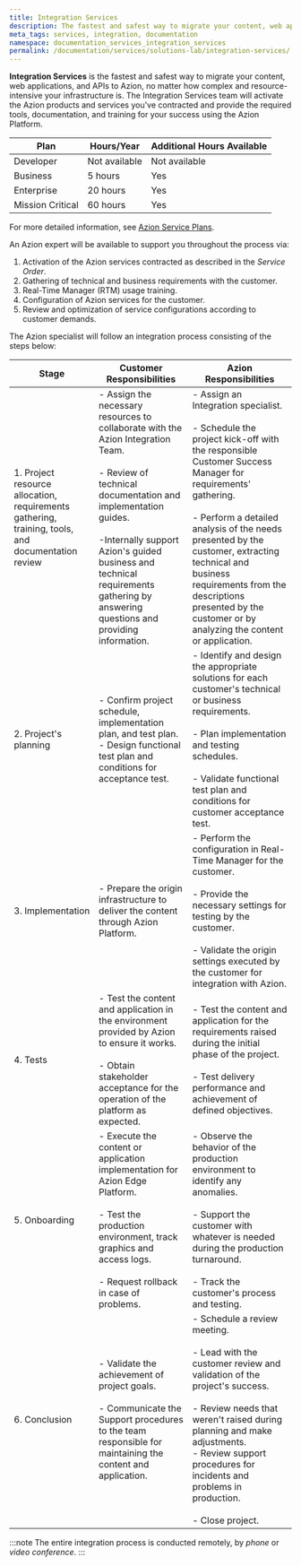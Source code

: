 ```yaml
---
title: Integration Services
description: The fastest and safest way to migrate your content, web applications, and APIs to Azion, no matter how complex and resource-intensive your infrastructure is. 
meta_tags: services, integration, documentation
namespace: documentation_services_integration_services
permalink: /documentation/services/solutions-lab/integration-services/
---
```


**Integration Services** is the fastest and safest way to migrate your content, web applications, and APIs to Azion, no matter how complex and resource-intensive your infrastructure is. The Integration Services team will activate the Azion products and services you've contracted and provide the required tools, documentation, and training for your success using the Azion Platform.

| Plan | Hours/Year | Additional Hours Available |
| ---- | ---------- | -------------------------- |
| Developer | Not available  | Not available |
| Business | 5 hours | Yes |
| Enterprise | 20 hours | Yes |
| Mission Critical | 60 hours | Yes |

For more detailed information, see [Azion Service Plans](https://www.azion.com/en/pricing/#plans).

An Azion expert will be available to support you throughout the process via:

1. Activation of the Azion services contracted as described in the *Service Order*.
2. Gathering of technical and business requirements with the customer.
3. Real-Time Manager (RTM) usage training.
4. Configuration of Azion services for the customer.
5. Review and optimization of service configurations according to customer demands.

The Azion specialist will follow an integration process consisting of the steps below:

| Stage | Customer Responsibilities | Azion Responsibilities |
| ----- | ------------------------- | ---------------------- |
| 1. Project resource allocation, requirements gathering, training, tools, and documentation review | - Assign the necessary resources to collaborate with the Azion Integration Team.<br/><br />- Review of technical documentation and implementation guides.<br/><br />-Internally support Azion's guided business and technical requirements gathering by answering questions and providing information.  | - Assign an Integration specialist.<br/><br />- Schedule the project kick-off with the responsible Customer Success Manager for requirements' gathering.<br/><br />- Perform a detailed analysis of the needs presented by the customer, extracting technical and business requirements from the descriptions presented by the customer or by analyzing the content or application. |
| 2. Project's planning | - Confirm project schedule, implementation plan, and test plan.<br/> - Design functional test plan and conditions for acceptance test. | - Identify and design the appropriate solutions for each customer's technical or business requirements.<br/><br />- Plan implementation and testing schedules.<br/><br />- Validate functional test plan and conditions for customer acceptance test. |
| 3. Implementation | - Prepare the origin infrastructure to deliver the content through Azion Platform. | - Perform the configuration in Real-Time Manager for the customer.<br/><br />- Provide the necessary settings for testing by the customer.<br/><br /> - Validate the origin settings executed by the customer for integration with Azion. |
| 4. Tests | - Test the content and application in the environment provided by Azion to ensure it works.<br/><br />- Obtain stakeholder acceptance for the operation of the platform as expected. | - Test the content and application for the requirements raised during the initial phase of the project.<br/><br />- Test delivery performance and achievement of defined objectives. |
| 5. Onboarding | - Execute the content or application implementation for Azion Edge Platform.<br/><br />- Test the production environment, track graphics and access logs.<br/><br />- Request rollback in case of problems. | - Observe the behavior of the production environment to identify any anomalies.<br/><br />- Support the customer with whatever is needed during the production turnaround.<br/><br /> - Track the customer's process and testing. |
| 6. Conclusion | - Validate the achievement of project goals.<br/><br />- Communicate the Support procedures to the team responsible for maintaining the content and application. | - Schedule a review meeting.<br/><br />- Lead with the customer review and validation of the project's success.<br/><br />- Review needs that weren't raised during planning and make adjustments.<br/> - Review support procedures for incidents and problems in production.<br/><br />- Close project. |

:::note
The entire integration process is conducted remotely, by *phone* or *video conference*. 
:::
